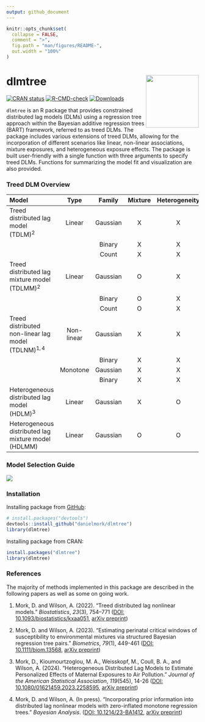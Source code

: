 ```yaml
---
output: github_document
---
```


<!-- README.md is generated from README.Rmd. Please edit that file -->

```r
knitr::opts_chunk$set(
  collapse = FALSE,
  comment = ">",
  fig.path = "man/figures/README-",
  out.width = "100%"
)
```

# dlmtree  <a href="https://anderwilson.github.io/bdlim/"><img src="man/figures/logo.png" align="right" height="138" /></a>

<!-- badges: start -->
[![CRAN status](https://www.r-pkg.org/badges/version/dlmtree)](https://CRAN.R-project.org/package=dlmtree)
[![R-CMD-check](https://github.com/danielmork/dlmtree/actions/workflows/R-CMD-check.yaml/badge.svg)](https://github.com/danielmork/dlmtree/actions/workflows/R-CMD-check.yaml)
[![Downloads](https://cranlogs.r-pkg.org/badges/dlmtree)](https://cran.rstudio.com/package=dlmtree)
<!-- badges: end -->

`dlmtree` is an R package that provides constrained distributed lag models (DLMs) using a regression tree approach within the Bayesian additive regression trees (BART) framework, referred to as treed DLMs. The package includes various extensions of treed DLMs, allowing for the incorporation of different scenarios like linear, non-linear associations, mixture exposures, and heterogeneous exposure effects. The package is built user-friendly with a single function \texttt{dlmtree} with three arguments to specify treed DLMs. Functions for summarizing the model fit and visualization are also provided.



### Treed DLM Overview

| Model                                                      | Type          |  Family    | Mixture   | Heterogeneity  |
|:-----------------------------------------------------------|:-------------:|:----------:|:---------:|:--------------:|
| Treed distributed lag model (TDLM)$^2$                         | Linear        |  Gaussian  | X         | X              |
|                                                            |               |  Binary    | X         | X              |
|                                                            |               |  Count     | X         | X              |
| Treed distributed lag mixture model (TDLMM)$^2$                | Linear        |  Gaussian  | O         | X              |
|                                                            |               |  Binary    | O         | X              |
|                                                            |               |  Count     | O         | X              |
| Treed distributed non-linear lag model (TDLNM)$^{1,4}$             | Non-linear    |  Gaussian  | X         | X              |
|                                                            |               |  Binary    | X         | X              |
|                                                            | Monotone      |  Gaussian  | X         | X              |
|                                                            |               |  Binary    | X         | X              |
| Heterogeneous distributed lag model (HDLM)$^3$                 | Linear        |  Gaussian  | X         | O              |
| Heterogeneous distributed lag mixture model (HDLMM)        | Linear        |  Gaussian  | O         | O              |


### Model Selection Guide
![](man/figures/decisiontree.png)

### Installation

Installing package from [GitHub](https://github.com/):

``` r
# install.packages("devtools")
devtools::install_github("danielmork/dlmtree")
library(dlmtree)
```

Installing package from CRAN:

``` r
install.packages("dlmtree")
library(dlmtree)
```

### References

The majority of methods implemented in this package are described in the following papers as well as some on going work.

1. Mork, D. and Wilson, A. (2022). “Treed distributed lag nonlinear models.”
  _Biostatistics_, *23*(3), 754–771 ([DOI: 10.1093/biostatistics/kxaa051](https://doi.org/10.1093/biostatistics/kxaa051),
[arXiv preprint](https://arxiv.org/abs/2010.06147))

2. Mork, D. and Wilson, A. (2023). “Estimating perinatal critical windows of susceptibility to environmental mixtures via structured Bayesian regression tree pairs.”
  _Biometrics_, *79*(1), 449-461 ([DOI: 10.1111/biom.13568](https://doi.org/10.1111/biom.13568),
[arXiv preprint](https://arxiv.org/abs/2102.09071))

3. Mork, D., Kioumourtzoglou, M. A., Weisskopf, M., Coull, B. A., and Wilson, A.  (2024). “Heterogeneous Distributed Lag Models to Estimate Personalized Effects of Maternal Exposures to Air Pollution.”
  _Journal of the American Statistical Association_, *119*(545), 14-26 ([DOI: 10.1080/01621459.2023.2258595](https://doi.org/10.1080/01621459.2023.2258595),
[arXiv preprint](https://arxiv.org/abs/2109.13763))

4. Mork, D. and Wilson, A. (In press). “Incorporating prior information into distributed lag nonlinear models with zero-inflated monotone regression trees.”
  _Bayesian Analysis_. ([DOI: 10.1214/23-BA1412](https://doi.org/10.1214/23-BA1412),
[arXiv preprint](https://arxiv.org/abs/2301.12937))
